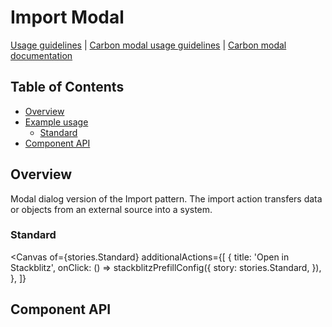 
# Import Modal

[Usage guidelines](https://pages.github.ibm.com/carbon/ibm-products/patterns/import-and-upload/usage/)
|
[Carbon modal usage guidelines](https://www.carbondesignsystem.com/components/modal/usage)
|
[Carbon modal documentation](https://react.carbondesignsystem.com/?path=/docs/components-modal)

## Table of Contents

- [Overview](#overview)
- [Example usage](#example-usage)
  - [Standard](#standard)
- [Component API](#component-api)

## Overview

Modal dialog version of the Import pattern. The import action transfers data or objects from an external source into a system.

### Standard

<Canvas
  of={stories.Standard}
  additionalActions={[
    {
      title: 'Open in Stackblitz',
      onClick: () =>
        stackblitzPrefillConfig({
          story: stories.Standard,
        }),
    },
  ]}
></Canvas>

## Component API

<Controls />
